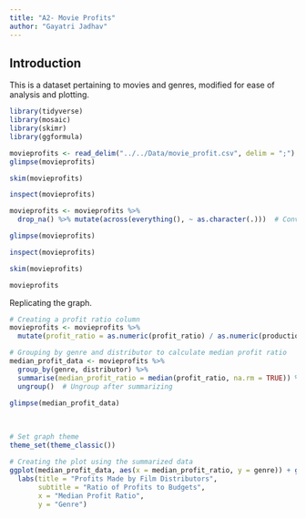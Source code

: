 ```yaml
---
title: "A2- Movie Profits"
author: "Gayatri Jadhav"
---
```


## Introduction

This is a dataset pertaining to movies and genres, modified for ease of analysis and plotting.

```r
library(tidyverse)
library(mosaic)
library(skimr)
library(ggformula)
```

```r
movieprofits <- read_delim("../../Data/movie_profit.csv", delim = ";")
glimpse(movieprofits)
```

```r
skim(movieprofits)
```

```r
inspect(movieprofits)
```

```r
movieprofits <- movieprofits %>%
  drop_na() %>% mutate(across(everything(), ~ as.character(.)))  # Convert all columns to character type. This was not taught in class, I looked it up.

glimpse(movieprofits)
```

```r
inspect(movieprofits)
```

```r
skim(movieprofits)
```

```r
movieprofits
```

Replicating the graph.

```r
# Creating a profit ratio column
movieprofits <- movieprofits %>%
  mutate(profit_ratio = as.numeric(profit_ratio) / as.numeric(production_budget))  # Replace with actual column names

# Grouping by genre and distributor to calculate median profit ratio
median_profit_data <- movieprofits %>%
  group_by(genre, distributor) %>%
  summarise(median_profit_ratio = median(profit_ratio, na.rm = TRUE)) %>%  # Calculate median
  ungroup()  # Ungroup after summarizing

glimpse(median_profit_data)
```

\

```r
# Set graph theme
theme_set(theme_classic())

# Creating the plot using the summarized data
ggplot(median_profit_data, aes(x = median_profit_ratio, y = genre)) + geom_col() + facet_wrap(~ distributor, nrow = 2, scales = "free_x") +
  labs(title = "Profits Made by Film Distributors",
       subtitle = "Ratio of Profits to Budgets",
       x = "Median Profit Ratio",
       y = "Genre") 



```

\
